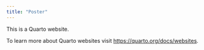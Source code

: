 ```yaml
---
title: "Poster"
---
```


This is a Quarto website.

To learn more about Quarto websites visit <https://quarto.org/docs/websites>.
